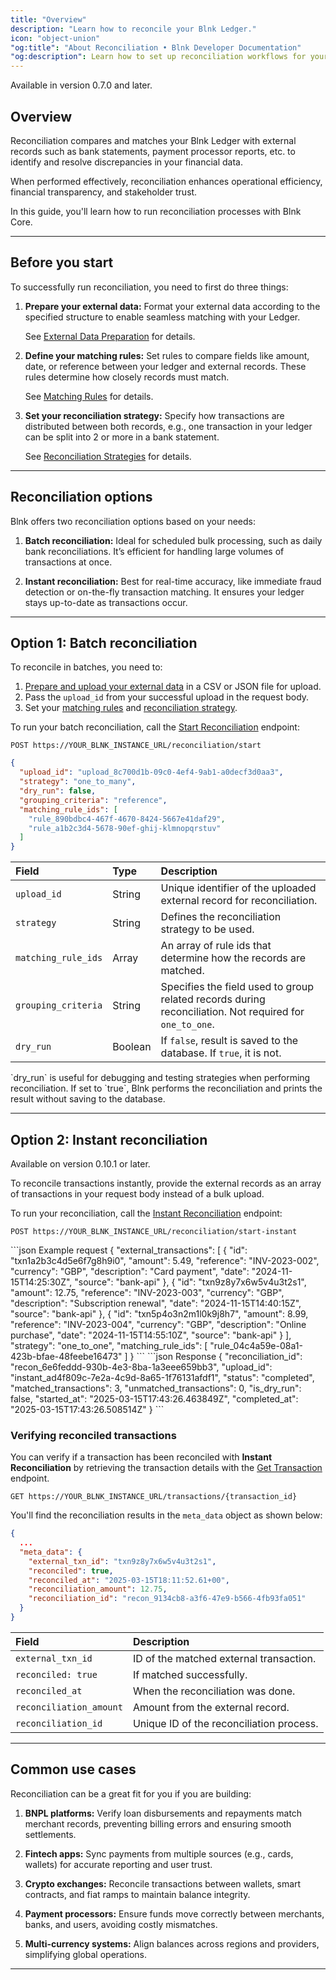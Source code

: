 ```yaml
---
title: "Overview"
description: "Learn how to reconcile your Blnk Ledger."
icon: "object-union"
"og:title": "About Reconciliation • Blnk Developer Documentation"
"og:description": Learn how to set up reconciliation workflows for your Blnk Ledger.
---
```



<Info>Available in version 0.7.0 and later.</Info>

## Overview

Reconciliation compares and matches your Blnk Ledger with external records such as bank statements, payment processor reports, etc. to identify and resolve discrepancies in your financial data.

When performed effectively, reconciliation enhances operational efficiency, financial transparency, and stakeholder trust.

In this guide, you'll learn how to run reconciliation processes with Blnk Core.

---

## Before you start

To successfully run reconciliation, you need to first do three things:

1. **Prepare your external data:** Format your external data according to the specified structure to enable seamless matching with your Ledger. 

    See [External Data Preparation](/reconciliations/external-data) for details.
2. **Define your matching rules:** Set rules to compare fields like amount, date, or reference between your ledger and external records. These rules determine how closely records must match. 

    See [Matching Rules](/reconciliations/matching-rules) for details.

3. **Set your reconciliation strategy:** Specify how transactions are distributed between both records, e.g., one transaction in your ledger can be split into 2 or more in a bank statement. 

    See [Reconciliation Strategies](/reconciliations/strategies) for details.

---

## Reconciliation options

Blnk offers two reconciliation options based on your needs:

1. **Batch reconciliation:** Ideal for scheduled bulk processing, such as daily bank reconciliations. It’s efficient for handling large volumes of transactions at once.

2. **Instant reconciliation:** Best for real-time accuracy, like immediate fraud detection or on-the-fly transaction matching. It ensures your ledger stays up-to-date as transactions occur.

---

## Option 1: Batch reconciliation

To reconcile in batches, you need to:

1. [Prepare and upload your external data](/reconciliations/external-data) in a CSV or JSON file for upload.
2. Pass the `upload_id` from your successful upload in the request body.
3. Set your [matching rules](/reconciliations/matching-rules) and [reconciliation strategy](/reconciliations/strategies).

To run your batch reconciliation, call the [Start Reconciliation](/reference/start-reconciliation) endpoint:

```
POST https://YOUR_BLNK_INSTANCE_URL/reconciliation/start
```

```json Example request
{
  "upload_id": "upload_8c700d1b-09c0-4ef4-9ab1-a0decf3d0aa3",
  "strategy": "one_to_many",
  "dry_run": false,
  "grouping_criteria": "reference",
  "matching_rule_ids": [
    "rule_890bdbc4-467f-4670-8424-5667e41daf29",
    "rule_a1b2c3d4-5678-90ef-ghij-klmnopqrstuv"
  ]
}
```

| **Field** | **Type** | **Description** |
| :-- | :-- | :-- |
| `upload_id` | String | Unique identifier of the uploaded external record for reconciliation.  |
| `strategy` | String | Defines the reconciliation strategy to be used. |
| `matching_rule_ids` | Array | An array of rule ids that determine how the records are matched. |
| `grouping_criteria` | String | Specifies the field used to group related records during reconciliation. Not required for `one_to_one`. |
| `dry_run` | Boolean | If `false`, result is saved to the database. If `true`, it is not. |

<Tip>
  `dry_run` is useful for debugging and testing strategies when performing reconciliation. If set to `true`, Blnk performs the reconciliation and prints the result without saving to the database. 
</Tip>

---

## Option 2: Instant reconciliation

<Info>Available on version 0.10.1 or later.</Info>

To reconcile transactions instantly, provide the external records as an array of transactions in your request body instead of a bulk upload.

To run your reconciliation, call the [Instant Reconciliation](/reference/instant-reconciliation) endpoint:

```
POST https://YOUR_BLNK_INSTANCE_URL/reconciliation/start-instant
```

<CodeGroup>
```json Example request
{
  "external_transactions": [
    {
      "id": "txn1a2b3c4d5e6f7g8h9i0",
      "amount": 5.49,
      "reference": "INV-2023-002",
      "currency": "GBP",
      "description": "Card payment",
      "date": "2024-11-15T14:25:30Z",
      "source": "bank-api"
    },
    {
      "id": "txn9z8y7x6w5v4u3t2s1",
      "amount": 12.75,
      "reference": "INV-2023-003",
      "currency": "GBP",
      "description": "Subscription renewal",
      "date": "2024-11-15T14:40:15Z",
      "source": "bank-api"
    },
    {
      "id": "txn5p4o3n2m1l0k9j8h7",
      "amount": 8.99,
      "reference": "INV-2023-004",
      "currency": "GBP",
      "description": "Online purchase",
      "date": "2024-11-15T14:55:10Z",
      "source": "bank-api"
    }
  ],
  "strategy": "one_to_one",
  "matching_rule_ids": [
    "rule_04c4a59e-08a1-423b-bfae-48feebe16473"
  ]
}
```
```json Response
{
  "reconciliation_id": "recon_6e6feddd-930b-4e3-8ba-1a3eee659bb3",
  "upload_id": "instant_ad4f809c-7e2a-4c9d-8a65-1f76131afdf1",
  "status": "completed",
  "matched_transactions": 3,
  "unmatched_transactions": 0,
  "is_dry_run": false,
  "started_at": "2025-03-15T17:43:26.463849Z",
  "completed_at": "2025-03-15T17:43:26.508514Z"
}
```
</CodeGroup>

### Verifying reconciled transactions

You can verify if a transaction has been reconciled with **Instant Reconciliation** by retrieving the transaction details with the [Get Transaction](/reference/get-transaction) endpoint.

```
GET https://YOUR_BLNK_INSTANCE_URL/transactions/{transaction_id}
```

You'll find the reconciliation results in the `meta_data` object as shown below:

```json Response {5}
{
  ...
  "meta_data": {
    "external_txn_id": "txn9z8y7x6w5v4u3t2s1",
    "reconciled": true,
    "reconciled_at": "2025-03-15T18:11:52.61+00",
    "reconciliation_amount": 12.75,
    "reconciliation_id": "recon_9134cb8-a3f6-47e9-b566-4fb93fa051"
  }
}
```

| Field | Description |
| :-- | :-- |
| `external_txn_id` | ID of the matched external transaction. |
| `reconciled: true` | If matched successfully. |
| `reconciled_at` | When the reconciliation was done. |
| `reconciliation_amount` | Amount from the external record. |
| `reconciliation_id` | Unique ID of the reconciliation process. |

---

## Common use cases

Reconciliation can be a great fit for you if you are building:

1. **BNPL platforms:** Verify loan disbursements and repayments match merchant records, preventing billing errors and ensuring smooth settlements.

2. **Fintech apps:** Sync payments from multiple sources (e.g., cards, wallets) for accurate reporting and user trust.

3. **Crypto exchanges:** Reconcile transactions between wallets, smart contracts, and fiat ramps to maintain balance integrity.

4. **Payment processors:** Ensure funds move correctly between merchants, banks, and users, avoiding costly mismatches.

5. **Multi-currency systems:** Align balances across regions and providers, simplifying global operations.

---

<NeedHelp />